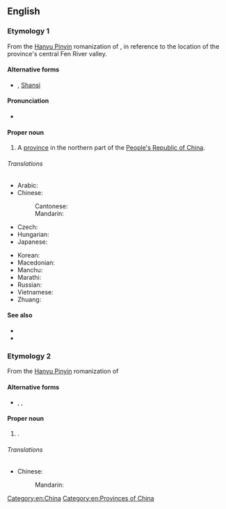 {{also|Shānxī|Shaanxi}}

==English==
{{wikipedia}}

===Etymology 1===
From the [[Hanyu Pinyin]] romanization of {{etyl|zh|en}} {{m|zh|山西||[Land] [[west|West]] of the [Taihang] [[mountain|Mountains]]|tr=Shānxī}}, in reference to the location of the province's central Fen River valley.

====Alternative forms====
* {{l|en|Shan-hsi}} {{qualifier|Wade-Giles}}, [[Shansi]] {{qualifier|Chinese Postal Map Romanization}}

====Pronunciation====
* {{IPA|en|/ˈʃɑnˈʃi/}}

====Proper noun====
{{en-proper noun}}

# A [[province]] in the northern part of the [[People's Republic of China]].

======Translations======
{{trans-top|province of China}}
* Arabic: {{t|ar|شَانْشِي|m}}
* Chinese:
*: Cantonese: {{t|yue|山西|tr=saan1 sai1}}
*: Mandarin: {{t+|cmn|山西|tr=Shānxī|sc=Hani}}
* Czech: {{t|cs|Šan-si}}
* Hungarian: {{t|hu|Sanhszi}}
* Japanese: {{t|ja|山西|tr=さんせい, Sansei}}
{{trans-mid}}
* Korean: {{t|ko|^산시}}
* Macedonian: {{t|mk|Шансји}}
* Manchu: {{t|mnc|ᠰᠠᠨᠰᡳ}}
* Marathi: {{t|mr|शान्शी}}
* Russian: {{t|ru|Шаньси́|f}}
* Vietnamese: {{t|vi|Sơn Tây}}
* Zhuang: {{t|za|Sanhsih}}
{{trans-bottom}}

====See also====
* {{l|en|Taiyuan}}
* {{l|en|Shaanxi}}

===Etymology 2===
From the [[Hanyu Pinyin]] romanization of {{etyl|zh|en}} {{m|zh|山溪|tr=Shānxī}}

====Alternative forms====
* {{l|en|Shan-ch’i}}, {{l|en|Shan-hsi}}, {{l|en|Shansi}}

====Proper noun====
{{en-proper noun}}

# {{place|en|urban village|district/Shimen|special municipality/New Taipei|c/Taiwan}}.

======Translations======
{{trans-top|urban village in northern Taiwan}}
* Chinese:
*: Mandarin: {{t+|cmn|山溪|tr=Shānxī|sc=Hani}}
{{trans-mid}}
{{trans-bottom}}

[[Category:en:China]]
[[Category:en:Provinces of China]]